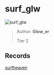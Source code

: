 
# surf_glw

![surf_glw](https://raw.githubusercontent.com/Sayt123/SurfMapPics/Maps-and-bonuses/csgo/surf_glw.jpg)

> Author: **Glow_er**
>
> Tier 2

## Records

[surfheaven](https://surfheaven.eu/map/surf_glw)
